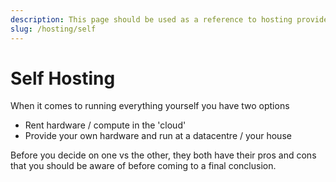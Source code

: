 ```yaml
---
description: This page should be used as a reference to hosting providers and is not a substitute for their trustpilot and / or other clients real world experiences.
slug: /hosting/self
---
```


# Self Hosting 

When it comes to running everything yourself you have two options

- Rent hardware / compute in the 'cloud'
- Provide your own hardware and run at a datacentre / your house 

Before you decide on one vs the other, they both have their pros and cons that you should be aware of before coming to a final conclusion.

